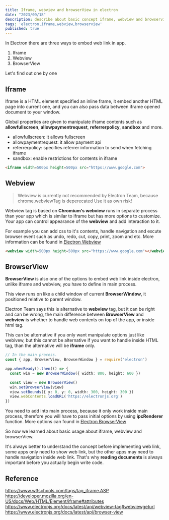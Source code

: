 ```yaml
---
title: Iframe, webview and browserView in electron
date: "2023/09/18"
description: describe about basic concept iframe, webview and browserview in electron. and which one can makes your app better
tags: 'electron,iframe,webview,browserview' 
published: true
---
```



In Electron there are three ways to embed web link in app.

1. Iframe 
2. Webview
3. BrowserView


Let's find out one by one


## Iframe 

Iframe is a HTML element specified an inline frame, it embed another HTML page into current one,
and you can also pass data between iframe opened document to your window. 

Global properties are given to manipulate iframe contents such as **allowfullscreen**, **allowpaymentrequest**, **referrerpolicy**, **sandbox** and more.

- allowfullscreen: it allows fullscreen
- allowpaymentrequest: it allow payment api
- referrerpolicy: specifies referrer information to send when fetching iframe
- sandbox: enable restrictions for contents in iframe


```html showLineNumbers
<iframe width=500px height=500px src="https://www.google.com">
```

## Webview

> Webview is currently not recommended by Electron Team, because chrome.webviewTag is deperecated Use it as own risk!

Webview tag is based on **Chromium's webview** runs in separate process than your app 
which is similar to iframe but has more options to customize. 
Your app can control appearance of the **webview** and add interaction to it.

For example you can add css to it's contents, 
handle navigation and excute browser event such as undo, redo, cut, copy, print, zoom and etc. More information can be found in [Electron Webview](https://www.electronjs.org/docs/latest/api/webview-tag#webviewgeturl)


```html showLineNumbers
<webview width=500px height=500px src="https://www.google.com"></webview>
```


## BrowserView

**BrowserView** is also one of the options to embed web link inside electron, 
unlike iframe and webview, you have to define in main process.

This view runs on like a child window of current **BrowserWindow**, it positioned relative to parent window.

Electron Team says this is alternative to **webview** tag, 
but it can be right and can be wrong, the main difference between **BrowserView** and **webview** is whether to handle web contents on top of the app, or inside html tag.

This can be alternative if you only want manipulate options just like webivew, but this cannot be alternative if you want to handle inside HTML tag, than the alternative will be **iframe** only.


```ts:main-process.ts showLineNumbers
// In the main process.
const { app, BrowserView, BrowserWindow } = require('electron')

app.whenReady().then(() => {
  const win = new BrowserWindow({ width: 800, height: 600 })

  const view = new BrowserView()
  win.setBrowserView(view)
  view.setBounds({ x: 0, y: 0, width: 300, height: 300 })
  view.webContents.loadURL('https://electronjs.org')
})
```

You need to add into main process, because it only work inside main process, 
therefore you will have to pass initial options by using **ipcRenderer** function. More options can found in [Electron BrowserView](https://www.electronjs.org/docs/latest/api/browser-view)


So now we learned about basic usage about iframe, webview and browserView.

It's always better to understand the concept before implementing web link, some apps only need to show web link, but the other apps may need to handle navigation inside web link.
That's why **reading documents** is always important before you actually begin write code. 




## Reference 

https://www.w3schools.com/tags/tag_iframe.ASP<br/>
https://developer.mozilla.org/en-US/docs/Web/HTML/Element/iframe#attributes<br/>
https://www.electronjs.org/docs/latest/api/webview-tag#webviewgeturl<br/>
https://www.electronjs.org/docs/latest/api/browser-view<br/>
